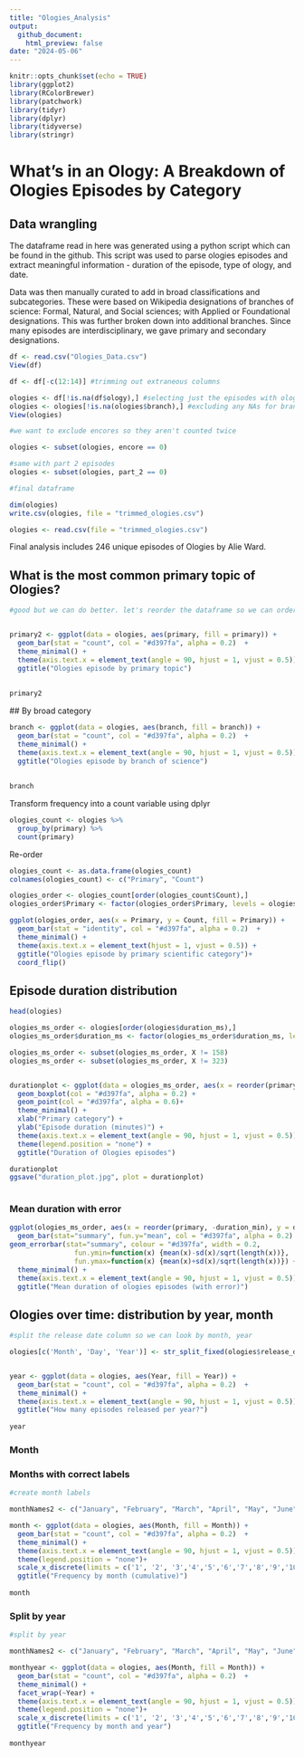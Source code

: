 ```yaml
---
title: "Ologies_Analysis"
output:
  github_document:
    html_preview: false
date: "2024-05-06"
---
```


```r
knitr::opts_chunk$set(echo = TRUE)
library(ggplot2)
library(RColorBrewer)
library(patchwork)
library(tidyr)
library(dplyr)
library(tidyverse)
library(stringr)


```


# What's in an Ology: A Breakdown of Ologies Episodes by Category

## Data wrangling

The dataframe read in here was generated using a python script which can be found in the github. This script was used to parse ologies episodes and extract meaningful information - duration of the episode, type of ology, and date.

Data was then manually curated to add in broad classifications and subcategories. These were based on Wikipedia designations of branches of science: Formal, Natural, and Social sciences; with Applied or Foundational designations. This was further broken down into additional branches. Since many episodes are interdisciplinary, we gave primary and secondary designations.

```r
df <- read.csv("Ologies_Data.csv")
View(df)

df <- df[-c(12:14)] #trimming out extraneous columns

ologies <- df[!is.na(df$ology),] #selecting just the episodes with ologies
ologies <- ologies[!is.na(ologies$branch),] #excluding any NAs for branch - this also excludes smologies
View(ologies)

#we want to exclude encores so they aren't counted twice

ologies <- subset(ologies, encore == 0)

#same with part 2 episodes
ologies <- subset(ologies, part_2 == 0)

#final dataframe

dim(ologies)
write.csv(ologies, file = "trimmed_ologies.csv")

ologies <- read.csv(file = "trimmed_ologies.csv")
```
 Final analysis includes 246 unique episodes of Ologies by Alie Ward.
 
## What is the most common primary topic of Ologies?
 

 
```r

#good but we can do better. let's reorder the dataframe so we can order by occurence


primary2 <- ggplot(data = ologies, aes(primary, fill = primary)) +
  geom_bar(stat = "count", col = "#d397fa", alpha = 0.2)  +
  theme_minimal() +
  theme(axis.text.x = element_text(angle = 90, hjust = 1, vjust = 0.5)) +
  ggtitle("Ologies episode by primary topic")
  
  
primary2
```
 
 ## By broad category
 
```r
branch <- ggplot(data = ologies, aes(branch, fill = branch)) +
  geom_bar(stat = "count", col = "#d397fa", alpha = 0.2)  +
  theme_minimal() +
  theme(axis.text.x = element_text(angle = 90, hjust = 1, vjust = 0.5)) +
  ggtitle("Ologies episode by branch of science")
  
  
branch
```
 
 Transform frequency into a count variable using dplyr
 
```r
ologies_count <- ologies %>%
  group_by(primary) %>%
  count(primary)
```

Re-order

```r
ologies_count <- as.data.frame(ologies_count)
colnames(ologies_count) <- c("Primary", "Count")

ologies_order <- ologies_count[order(ologies_count$Count),]
ologies_order$Primary <- factor(ologies_order$Primary, levels = ologies_order$Primary)

ggplot(ologies_order, aes(x = Primary, y = Count, fill = Primary)) + 
  geom_bar(stat = "identity", col = "#d397fa", alpha = 0.2)  +
  theme_minimal() +
  theme(axis.text.x = element_text(hjust = 1, vjust = 0.5)) +
  ggtitle("Ologies episode by primary scientific category")+
  coord_flip()
```

## Episode duration distribution

```r
head(ologies)

ologies_ms_order <- ologies[order(ologies$duration_ms),]
ologies_ms_order$duration_ms <- factor(ologies_ms_order$duration_ms, levels = ologies_ms_order$duration_ms)

ologies_ms_order <- subset(ologies_ms_order, X != 158)
ologies_ms_order <- subset(ologies_ms_order, X != 323)


durationplot <- ggplot(data = ologies_ms_order, aes(x = reorder(primary, -duration_min), y = duration_min, fill = primary)) +
  geom_boxplot(col = "#d397fa", alpha = 0.2) +
  geom_point(col = "#d397fa", alpha = 0.6)+
  theme_minimal() +
  xlab("Primary category") +
  ylab("Episode duration (minutes)") +
  theme(axis.text.x = element_text(angle = 90, hjust = 1, vjust = 0.5)) +
  theme(legend.position = "none") +
  ggtitle("Duration of Ologies episodes")

durationplot
ggsave("duration_plot.jpg", plot = durationplot)
  
```

### Mean duration with error
```r

ggplot(ologies_ms_order, aes(x = reorder(primary, -duration_min), y = duration_min, fill = primary)) + 
  geom_bar(stat="summary", fun.y="mean", col = "#d397fa", alpha = 0.2) + 
geom_errorbar(stat="summary", colour = "#d397fa", width = 0.2,
				fun.ymin=function(x) {mean(x)-sd(x)/sqrt(length(x))}, 
				fun.ymax=function(x) {mean(x)+sd(x)/sqrt(length(x))}) +
  theme_minimal() +
  theme(axis.text.x = element_text(angle = 90, hjust = 1, vjust = 0.5)) +
  ggtitle("Mean duration of ologies episodes (with error)")

```


## Ologies over time: distribution by year, month

```r

#split the release date column so we can look by month, year

ologies[c('Month', 'Day', 'Year')] <- str_split_fixed(ologies$release_date, '/*/', 3)


year <- ggplot(data = ologies, aes(Year, fill = Year)) +
  geom_bar(stat = "count", col = "#d397fa", alpha = 0.2)  +
  theme_minimal() +
  theme(axis.text.x = element_text(angle = 90, hjust = 1, vjust = 0.5)) +
  ggtitle("How many episodes released per year?")
  
year

```
### Month


### Months with correct labels

```r
#create month labels

monthNames2 <- c("January", "February", "March", "April", "May", "June", "July", "August", "September", "October", "November", "December")

month <- ggplot(data = ologies, aes(Month, fill = Month)) +
  geom_bar(stat = "count", col = "#d397fa", alpha = 0.2)  +
  theme_minimal() +
  theme(axis.text.x = element_text(angle = 90, hjust = 1, vjust = 0.5)) +
  theme(legend.position = "none")+
  scale_x_discrete(limits = c('1', '2', '3','4','5','6','7','8','9','10','11','12'), labels = monthNames2)+
  ggtitle("Frequency by month (cumulative)")
  
month

```

### Split by year

```r
#split by year

monthNames2 <- c("January", "February", "March", "April", "May", "June", "July", "August", "September", "October", "November", "December")

monthyear <- ggplot(data = ologies, aes(Month, fill = Month)) +
  geom_bar(stat = "count", col = "#d397fa", alpha = 0.2)  +
  theme_minimal() +
  facet_wrap(~Year) +
  theme(axis.text.x = element_text(angle = 90, hjust = 1, vjust = 0.5)) +
  theme(legend.position = "none")+
  scale_x_discrete(limits = c('1', '2', '3','4','5','6','7','8','9','10','11','12'), labels = monthNames2)+
  ggtitle("Frequency by month and year")
  
monthyear

```



 